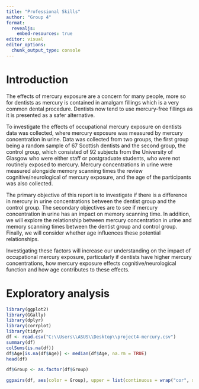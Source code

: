 ```yaml
---
title: "Professional Skills"
author: "Group 4"
format: 
  revealjs: 
    embed-resources: true
editor: visual
editor_options: 
  chunk_output_type: console
---
```


# Introduction

The effects of mercury exposure are a concern for many people, more so for dentists as mercury is contained in amalgam fillings which is a very common dental procedure. Dentists now tend to use mercury-free fillings as it is presented as a safer alternative.

To investigate the effects of occupational mercury exposure on dentists data was collected, where mercury exposure was measured by mercury concentration in urine. Data was collected from two groups, the first group being a random sample of 67 Scottish dentists and the second group, the control group, which consisted of 92 subjects from the University of Glasgow who were either staff or postgraduate students, who were not routinely exposed to mercury. Mercury concentrations in urine were measured alongside memory scanning times the review cognitive/neurological of mercury exposure, and the age of the participants was also collected.

The primary objective of this report is to investigate if there is a difference in mercury in urine concentrations between the dentist group and the control group. The secondary objectives are to see if mercury concentration in urine has an impact on memory scanning time. In addition, we will explore the relationship between mercury concentration in urine and memory scanning times between the dentist group and control group. Finally, we will consider whether age influences these potential relationships.

Investigating these factors will increase our understanding on the impact of occupational mercury exposure, particularly if dentists have higher mercury concentrations, how mercury exposure effects cognitive/neurological function and how age contributes to these effects.

# Exploratory analysis

```r
library(ggplot2)
library(GGally)
library(dplyr)
library(corrplot)
library(tidyr)
df <- read.csv("C:\\Users\\ASUS\\Desktop\\project4-mercury.csv")
summary(df)
colSums(is.na(df))
df$Age[is.na(df$Age)] <- median(df$Age, na.rm = TRUE)
head(df)

df$Group <- as.factor(df$Group)

ggpairs(df, aes(color = Group), upper = list(continuous = wrap("cor", size = 3)))


```
